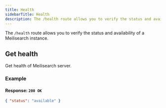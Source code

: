 ```yaml
---
title: Health
sidebarTitle: Health
description: The /health route allows you to verify the status and availability of a Meilisearch instance.
---
```





The `/health` route allows you to verify the status and availability of a Meilisearch instance.

## Get health

<RouteHighlighter method="GET" path="/health
" />

Get health of Meilisearch server.

### Example

<CodeSamplesGetHealth1 />

#### Response: `200 OK`

```json
{ "status": "available" }
```

